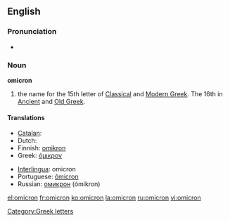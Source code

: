 {{letter_disp2|xi|[[image:Greek_uc_omicron.png|39px]][[image:Greek_lc_omicron.png|28px]] |pi|όμικρον|Ο|ο}}{{also|òmicron}}
==English==

===Pronunciation===
* {{audio|en-us-omicron.ogg|Audio (US)}}

===Noun===
'''omicron'''

# the name for the 15th letter of [[Classical Greek|Classical]] and [[Modern Greek]].  The 16th in [[Ancient Greek|Ancient]] and [[Old Greek]].

====Translations====
{{trans-top|Greek letter}}
* [[Catalan]]: {{t|ca|omicron|f}}
* Dutch: {{t|nl|omikron|m}}
* Finnish: [[omikron]]
* Greek: [[όμικρον]] {{n}}
{{trans-mid}}
* [[Interlingua]]: omicron
* Portuguese: [[ômicron]] {{m}}
* Russian: [[омикрон]] (ómikron) {{m}}
{{trans-bottom}}

[[Category:Greek letters]]

[[el:omicron]]
[[fr:omicron]]
[[ko:omicron]]
[[la:omicron]]
[[ru:omicron]]
[[vi:omicron]]